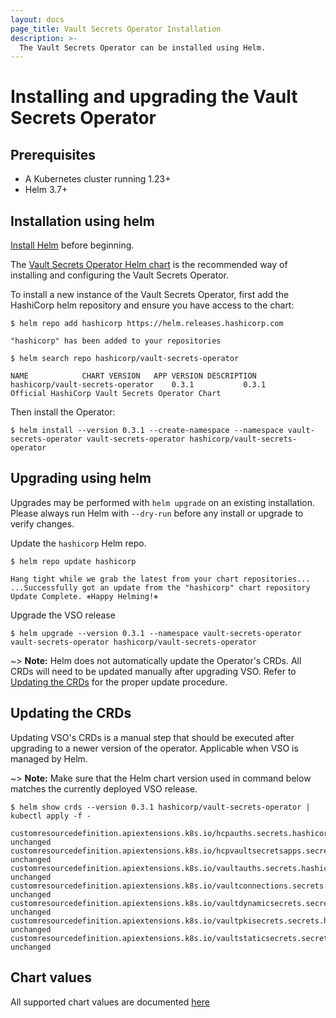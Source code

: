 ```yaml
---
layout: docs
page_title: Vault Secrets Operator Installation
description: >-
  The Vault Secrets Operator can be installed using Helm.
---
```


# Installing and upgrading the Vault Secrets Operator

## Prerequisites

- A Kubernetes cluster running 1.23+
- Helm 3.7+

## Installation using helm

[Install Helm](https://helm.sh/docs/intro/install) before beginning.

The [Vault Secrets Operator Helm chart](/vault/docs/platform/k8s/vso/helm) is the recommended way of
installing and configuring the Vault Secrets Operator.

To install a new instance of the Vault Secrets Operator, first add the
HashiCorp helm repository and ensure you have access to the chart:

```shell-session
$ helm repo add hashicorp https://helm.releases.hashicorp.com

"hashicorp" has been added to your repositories
```

```shell-session
$ helm search repo hashicorp/vault-secrets-operator

NAME           	CHART VERSION	APP VERSION	DESCRIPTION
hashicorp/vault-secrets-operator	0.3.1       	0.3.1     	Official HashiCorp Vault Secrets Operator Chart
```

Then install the Operator:

```shell-session
$ helm install --version 0.3.1 --create-namespace --namespace vault-secrets-operator vault-secrets-operator hashicorp/vault-secrets-operator
```


## Upgrading using helm

Upgrades may be performed with `helm upgrade` on an existing installation. Please
always run Helm with `--dry-run` before any install or upgrade to verify
changes.

Update the `hashicorp` Helm repo.
```shell-session
$ helm repo update hashicorp

Hang tight while we grab the latest from your chart repositories...
...Successfully got an update from the "hashicorp" chart repository
Update Complete. ⎈Happy Helming!⎈
```

Upgrade the VSO release
```shell-session
$ helm upgrade --version 0.3.1 --namespace vault-secrets-operator vault-secrets-operator hashicorp/vault-secrets-operator
```

~> **Note:** Helm does not automatically update the Operator's CRDs.
All CRDs will need to be updated manually after upgrading VSO.
Refer to [Updating the CRDs](#updating-the-crds) for the proper update procedure.


## Updating the CRDs

Updating VSO's CRDs is a manual step that should be executed after upgrading to a newer version of the operator.
Applicable when VSO is managed by Helm.

~> **Note:** Make sure that the Helm chart version used in command below matches the currently
deployed VSO release.

```shell-session
$ helm show crds --version 0.3.1 hashicorp/vault-secrets-operator | kubectl apply -f -

customresourcedefinition.apiextensions.k8s.io/hcpauths.secrets.hashicorp.com unchanged
customresourcedefinition.apiextensions.k8s.io/hcpvaultsecretsapps.secrets.hashicorp.com unchanged
customresourcedefinition.apiextensions.k8s.io/vaultauths.secrets.hashicorp.com unchanged
customresourcedefinition.apiextensions.k8s.io/vaultconnections.secrets.hashicorp.com unchanged
customresourcedefinition.apiextensions.k8s.io/vaultdynamicsecrets.secrets.hashicorp.com unchanged
customresourcedefinition.apiextensions.k8s.io/vaultpkisecrets.secrets.hashicorp.com unchanged
customresourcedefinition.apiextensions.k8s.io/vaultstaticsecrets.secrets.hashicorp.com unchanged
```

## Chart values

All supported chart values are documented [here](/vault/docs/platform/k8s/vso/helm)
